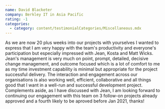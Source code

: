 ```yaml
---
name: David Blacketer
company: Berkley IT in Asia Pacific
rating: -1
categories:
  - category: content/testimonialCategories/Miscellaneous.mdx
---
```


As we are now 20 plus weeks into our projects with yourselves I wanted to express that I am very happy with the team's productivity and everyone's participation but especially impressed with Jean, Kosta and Matt Wicks.
Jean's management is very much on point, prompt, detailed, decisive change management, and outcome focused which is a lot of comfort to me as my time investment capability is minimal but appropriate for the project successful delivery.
The interaction and engagement across our organisations is also working well, efficient, collaborative and all things good that I want in a well-run and successful development project.
Complements aside, as I have discussed with Jean, I am looking forward to continuing our engagement with this team on 3 follow-on projects already approved and a fourth likely to be aproved before Jan 2021, thanks!

